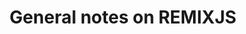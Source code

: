 ---
title: "General notes on REMIXJS "
description: "Note catch on Remixjs"
date-created: '2023/05/27'
last-modified: '2023/05/27'
isdraft: true
categories: ["javascript", "framework", "remixjs", "note"]
tags: ["javascript", "framework", "remixjs"]
type: "article"
---